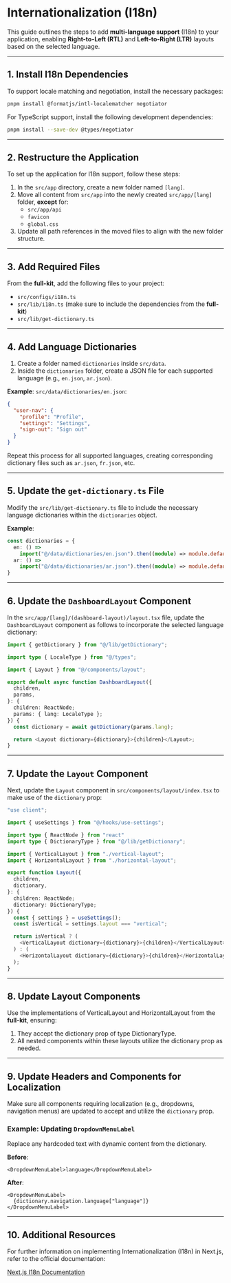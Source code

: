 # Internationalization (I18n)

This guide outlines the steps to add **multi-language support** (I18n) to your application, enabling **Right-to-Left (RTL)** and **Left-to-Right (LTR)** layouts based on the selected language.

---

## 1. Install I18n Dependencies

To support locale matching and negotiation, install the necessary packages:

```bash
pnpm install @formatjs/intl-localematcher negotiator
```

For TypeScript support, install the following development dependencies:

```bash
pnpm install --save-dev @types/negotiator
```

---

## 2. Restructure the Application

To set up the application for I18n support, follow these steps:

1. In the `src/app` directory, create a new folder named `[lang]`.
2. Move all content from `src/app` into the newly created `src/app/[lang]` folder, **except** for:
   - `src/app/api`
   - `favicon`
   - `global.css`
3. Update all path references in the moved files to align with the new folder structure.

---

## 3. Add Required Files

From the **full-kit**, add the following files to your project:

- `src/configs/i18n.ts`
- `src/lib/i18n.ts` (make sure to include the dependencies from the **full-kit**)
- `src/lib/get-dictionary.ts`

---

## 4. Add Language Dictionaries

1. Create a folder named `dictionaries` inside `src/data`.
2. Inside the `dictionaries` folder, create a JSON file for each supported language (e.g., `en.json`, `ar.json`).

**Example**: `src/data/dictionaries/en.json`:

```json
{
  "user-nav": {
    "profile": "Profile",
    "settings": "Settings",
    "sign-out": "Sign out"
  }
}
```

Repeat this process for all supported languages, creating corresponding dictionary files such as `ar.json`, `fr.json`, etc.

---

## 5. Update the `get-dictionary.ts` File

Modify the `src/lib/get-dictionary.ts` file to include the necessary language dictionaries within the `dictionaries` object.

**Example**:

```typescript
const dictionaries = {
  en: () =>
    import("@/data/dictionaries/en.json").then((module) => module.default),
  ar: () =>
    import("@/data/dictionaries/ar.json").then((module) => module.default),
}
```

---

## 6. Update the `DashboardLayout` Component

In the `src/app/[lang]/(dashboard-layout)/layout.tsx` file, update the `DashboardLayout` component as follows to incorporate the selected language dictionary:

```typescript
import { getDictionary } from "@/lib/getDictionary";

import type { LocaleType } from "@/types";

import { Layout } from "@/components/layout";

export default async function DashboardLayout({
  children,
  params,
}: {
  children: ReactNode;
  params: { lang: LocaleType };
}) {
  const dictionary = await getDictionary(params.lang);

  return <Layout dictionary={dictionary}>{children}</Layout>;
}
```

---

## 7. Update the `Layout` Component

Next, update the `Layout` component in `src/components/layout/index.tsx` to make use of the `dictionary` prop:

```typescript
"use client";

import { useSettings } from "@/hooks/use-settings";

import type { ReactNode } from "react"
import type { DictionaryType } from "@/lib/getDictionary";

import { VerticalLayout } from "./vertical-layout";
import { HorizontalLayout } from "./horizontal-layout";

export function Layout({
  children,
  dictionary,
}: {
  children: ReactNode;
  dictionary: DictionaryType;
}) {
  const { settings } = useSettings();
  const isVertical = settings.layout === "vertical";

  return isVertical ? (
    <VerticalLayout dictionary={dictionary}>{children}</VerticalLayout>
  ) : (
    <HorizontalLayout dictionary={dictionary}>{children}</HorizontalLayout>
  );
}
```

---

## 8. Update Layout Components

Use the implementations of VerticalLayout and HorizontalLayout from the **full-kit**, ensuring:

1. They accept the dictionary prop of type DictionaryType.
2. All nested components within these layouts utilize the dictionary prop as needed.

---

## 9. Update Headers and Components for Localization

Make sure all components requiring localization (e.g., dropdowns, navigation menus) are updated to accept and utilize the `dictionary` prop.

### Example: Updating `DropdownMenuLabel`

Replace any hardcoded text with dynamic content from the dictionary.

**Before**:

```tsx
<DropdownMenuLabel>language</DropdownMenuLabel>
```

**After**:

```tsx
<DropdownMenuLabel>
  {dictionary.navigation.language["language"]}
</DropdownMenuLabel>
```

---

## 10. Additional Resources

For further information on implementing Internationalization (I18n) in Next.js, refer to the official documentation:

[Next.js I18n Documentation](https://nextjs.org/docs/app/building-your-application/routing/internationalization)
